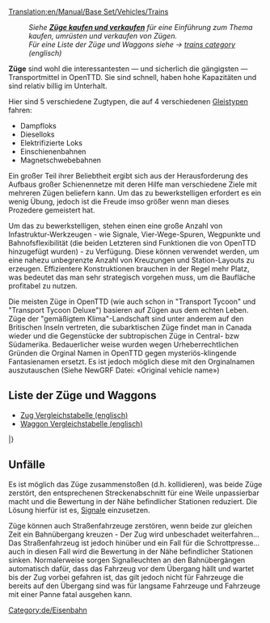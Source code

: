 [[Translation:en/Manual/Base Set/Vehicles/Trains]]
{{de/Inhaltsverzeichnis}}
:''Siehe '''[[de/Manual/Züge kaufen und verkaufen|Züge kaufen und verkaufen]]''' für eine Einführung zum Thema kaufen, umrüsten und verkaufen von Zügen.''
:''Für eine Liste der Züge und Waggons siehe -> [[:Category:en/Trains|trains category]] (englisch)''

'''Züge''' sind wohl die interessantesten — und sicherlich die gängigsten — Transportmittel in OpenTTD. Sie sind schnell, haben hohe Kapazitäten und sind relativ billig im Unterhalt. 

Hier sind 5 verschiedene Zugtypen, die auf 4 verschiedenen [[de/Gleistyp|Gleistypen]] fahren:
*Dampfloks
*Dieselloks
*Elektrifizierte Loks
*Einschienenbahnen
*Magnetschwebebahnen


Ein großer Teil ihrer Beliebtheit ergibt sich aus der Herausforderung des Aufbaus großer Schienennetze mit deren Hilfe man verschiedene Ziele mit mehreren Zügen beliefern kann. Um das zu bewerkstelligen erfordert es ein wenig Übung, jedoch ist die Freude imso größer wenn man dieses Prozedere gemeistert hat.

Um das zu bewerkstelligen, stehen einen eine große Anzahl von Infastruktur-Werkzeugen - wie Signale, Vier-Wege-Spuren, Wegpunkte und Bahnofsflexibilität (die beiden Letzteren sind Funktionen die von OpenTTD hinzugefügt wurden) - zu Verfügung.
Diese können verwendet werden, um eine nahezu unbegrenzte Anzahl von Kreuzungen und Station-Layouts zu erzeugen.
Effizientere Konstruktionen brauchen in der Regel mehr Platz, was bedeutet das man sehr strategisch vorgehen muss, um die Baufläche profitabel zu nutzen.

Die meisten Züge in OpenTTD (wie auch schon in "Transport Tycoon" und "Transport Tycoon Deluxe") basieren auf Zügen aus dem echten Leben. Züge der "gemäßigtem Klima"-Landschaft sind unter anderem auf den Britischen Inseln vertreten, die subarktischen Züge findet man in Canada wieder und die Gegenstücke der subtropischen Züge in Central- bzw Südamerika. Bedauerlicher weise wurden wegen Urheberrechtlichen Gründen die Orginal Namen in OpenTTD gegen mysteriös-klingende Fantasienamen ersetzt. Es ist jedoch möglich diese mit den Orginalnamen auszutauschen (Siehe NewGRF Datei: «Original vehicle name»)  

==Liste der Züge und Waggons==

* [[en/Manual/Base Set/Vehicles/Train Comparison|Zug Vergleichstabelle (englisch)]]
* [[en/Manual/Base Set/Vehicles/Carriages Comparison|Waggon Vergleichstabelle (englisch)]]

{{de/FahrzeugListe/Start}}
{{en/VehicleTable/Header|Dampf}}
{{en/VehicleTable/Row|
*[[File:en/Kirbypaultank.png|Kirby Paul Tank Zugmaschine]] [[de/Manual/Base Set/Vehicles/Kirby Paul Tank|Kirby Paul Tank]]
*[[File:en/Chaneyjubilee.png|Chaney "Jubilee" Zugmaschine]] [[de/Manual/Base Set/Vehicles/Chaney "Jubilee"|Chaney "Jubilee"]]
*[[File:en/Ginzua4.png|Ginzu "A4" Zugmaschine]] [[de/Manual/Base Set/Vehicles/Ginzu "A4"|Ginzu "A4"]]
*[[File:en/Sh8p.png|SH "8P" Zugmaschine]] [[de/Manual/Base Set/Vehicles/SH "8P"|SH "8P"]]
|
*[[File:en/Wills280.png|Wills 2-8-0 Zugmaschine]] [[de/Wills 2-8-0|Wills 2-8-0]]
|
*[[File:en/Wills280.png|Wills 2-8-0 Zugmaschine]] [[de/Wills 2-8-0|Wills 2-8-0]]
|
*[[File:en/Powernautchoochoo.png|Ploddyphut Choo-Choo Zugmaschine]] [[de/Ploddyphut Choo-Choo|Ploddyphut Choo-Choo]]
*[[File:en/Ploddyphutchoochoo.png|Powernaut Choo-Choo Zugmaschine]] [[de/Powernaut Choo-Choo|Powernaut Choo-Choo]]
*[[File:en/Mightymoverchoochoo.png|Might Mover Choo-Choo Zugmaschine]] [[de/Mightymover Choo-Choo|Mightymover Choo-Choo]]
}}
{{en/VehicleTable/Header|Diesel}}
{{en/VehicleTable/Row|
*[[File:en/Manleymoreldmu.png|Manley-Morel DMU Zugmaschine]] [[de/Manual/Base Set/Vehicles/Manley-Morel DMU|Manley-Morel DMU]]
*[[File:en/Shhendry25.png|SH/Hendry "25" Zugmaschine]] [[de/Manual/Base Set/Vehicles/SH/Hendry "25"|SH/Hendry "25"]]
*[[File:en/Uu37.png|UU "37" Zugmaschine]] [[de/Manual/Base Set/Vehicles/UU "37"|UU "37"]]
*[[File:en/Floss47.png|Floss "47" Zugmaschine]] [[de/Manual/Base Set/Vehicles/Floss "47"|Floss "47"]]
*[[File:en/Sh125.png|SH "125" Zugmaschine]] [[de/Manual/Base Set/Vehicles/SH "125"|SH "125"]]
*[[File:en/Dash.png|"Dash" Zugmaschine]] [[de/Manual/Base Set/Vehicles/Dash|'Dash']]
|
*[[File:en/Mjs250.png|MJS 250 Zugmaschine]] [[de/MJS250|MJS250]]
*[[File:en/Kelling3100.png|Kelling 3100 Zugmaschine]] [[de/Kelling 3100|Kelling 3100]]
*[[File:en/Cs4000.png|CS4000 Zugmaschine]] [[de/CS4000|CS4000]]
*[[File:en/Cs2400.png|CS2400 Zugmaschine]] [[de/CS2400|CS2400]]
*[[File:en/Mjs1000.png|MJS 1000 Zugmaschine]] [[de/MJS 1000|MJS 1000]]
*[[File:en/Centennial.png|Centennial Zugmaschine]] [[de/Centennial|Centennial]]
*[[File:en/Turnerturbo.png|Turner Turbo]] [[de/Turner Turbo|Turner Turbo]]
|
*[[File:en/Mjs250.png|MJS 250 Zugmaschine]] [[de/MJS250|MJS250]]
*[[File:en/Kelling3100.png|Kelling 3100 Zugmaschine]] [[de/Kelling 3100|Kelling 3100]]
*[[File:en/Cs4000.png|CS4000 Zugmaschine]] [[de/CS4000|CS4000]]
*[[File:en/Cs2400.png|CS2400 Zugmaschine]] [[de/CS2400|CS2400]]
*[[File:en/Mjs1000.png|MJS 1000 Zugmaschine]] [[de/MJS 1000|MJS 1000]]
*[[File:en/Centennial.png|Centennial Zugmaschine]] [[de/Centennial|Centennial]]
*[[File:en/Turnerturbo.png|Turner Turbo]] [[de/Turner Turbo|Turner Turbo]]
|
*[[File:en/Ploddyphutdiesel.png|Ploddyphut Diesel]] [[de/Ploddyphut Diesel|Ploddyphut Diesel]]
*[[File:en/Powernautdiesel.png|Powernaut Diesel]] [[de/Powernaut Diesel|Powernaut Diesel]]
}}
{{en/VehicleTable/Header|Elektrisch}}
{{en/VehicleTable/Row|
*[[File:en/Sh30.png|SH "30" Zugmaschine]] [[de/SH "30"|SH "30"]]
*[[File:en/Sh40.png|SH "40" Zugmaschine]] [[de/SH "40"|SH "40"]]
*[[File:en/Tim.png|"T.I.M" Zugmaschine]] [[de/"T.I.M."|"T.I.M."]]
*[[File:en/Asiastar.png|"Asiastar" Zugmaschine]] [[de/AsiaStar|"AsiaStar"]]
|
Keine
|
Keine
|
Keine
}}
{{en/VehicleTable/Header|Einschienenbahn}}
{{en/VehicleTable/Row|
*[[File:en/X2001.png|X2001 Monorail Zugmaschine]] [[de/X2001|'X2001']]
*[[File:en/Millenniumz1.png|Milennium 'Z1' Monorail Zugmaschine]] [[de/Millennium Z1|'Millennium Z1']]
|
*[[File:en/X2001.png|X2001 Monorail Zugmaschine]] [[de/X2001|'X2001']]
*[[File:en/Millenniumz1.png|Milennium 'Z1' Monorail Zugmaschine]] [[de/Millennium Z1|'Millennium Z1']]
|
*[[File:en/X2001.png|X2001 Monorail Zugmaschine]] [[de/X2001|'X2001']]
*[[File:en/Millenniumz1.png|Milennium 'Z1' Monorail Zugmaschine]] [[de/Millennium Z1|'Millennium Z1']]
|
*[[File:en/Wizzowowz99.png|Wizzowow 'Z99' Monorail Zugmaschine]] [[de/Wizzowow Z99|Wizzowow Z99]]
}}
{{en/VehicleTable/Header|Magnetschwebebahn}}
{{en/VehicleTable/Row|
*[[File:en/Lev1leviathan.png|MagLev Zugmaschine 1: Leviathan]] [[de/Manual/Base Set/Vehicles/Lev1 'Leviathan'|Lev1 'Leviathan']]
*[[File:en/Lev2cyclops.png|MagLev Zugmaschine 2: Cyclops]] [[de/Lev2 'Cyclops'|Lev2 'Cyclops']]
*[[File:en/Lev3pegasus.png|MagLev Zugmaschine 3: Pegasus]] [[de/Lev3 'Pegasus'|Lev3 'Pegasus']]
*[[File:en/Lev4chimaerarhead.png|MagLev Zugmaschine 4: Chimaera (front)]] [[de/Lev4 'Chimaera'|Lev4 'Chimaera']]
|
*[[File:en/Lev1leviathan.png|MagLev Zugmaschine 1: Leviathan]] [[de/Manual/Base Set/Vehicles/Lev1 'Leviathan'|Lev1 'Leviathan']]
*[[File:en/Lev2cyclops.png|MagLev Zugmaschine 2: Cyclops]] [[de/Lev2 'Cyclops'|Lev2 'Cyclops']]
*[[File:en/Lev3pegasus.png|MagLev Zugmaschine 3: Pegasus]] [[de/Lev3 'Pegasus'|Lev3 'Pegasus']]
*[[File:en/Lev4chimaerarhead.png|MagLev Zugmaschine 4: Chimaera (front)]] [[de/Lev4 'Chimaera'|Lev4 'Chimaera']]
|
*[[File:en/Lev1leviathan.png|MagLev Zugmaschine 1: Leviathan]] [[de/Manual/Base Set/Vehicles/Lev1 'Leviathan'|Lev1 'Leviathan']]
*[[File:en/Lev2cyclops.png|MagLev Zugmaschine 2: Cyclops]] [[de/Lev2 'Cyclops'|Lev2 'Cyclops']]
*[[File:en/Lev3pegasus.png|MagLev Zugmaschine 3: Pegasus]] [[de/Lev3 'Pegasus'|Lev3 'Pegasus']]
*[[File:en/Lev4chimaerarhead.png|MagLev Zugmaschine 4: Chimaera (front)]] [[de/Lev4 'Chimaera'|Lev4 'Chimaera']]
|
*[[File:en/Wizzowowrocketeer.png|Toyland Wizzowow Rocketeer]] [[de/Wizzowow Rocketeer|Wizzowow Rocketeer]]
}}
{{en/VehicleTable/Header|Waggons}}
{{en/VehicleTable/Row|
*[[File:en/Passengercarriage.png|Standard Passenger Carriage]] [[de/Passagierwaggon|Passagierwaggon]]
*[[File:en/Mailvan.png|Standard Mail Van]] [[de/Postwaggon|Postwaggon]]
*[[File:en/Coaltruck.png|Standard Coal Truck]] [[de/Kohlewaggon|Kohlewaggon]]
*[[File:en/Oiltanker.png|Standard Oil Tanker]] [[de/Öltanker]]
*[[File:en/Livestockvan.png|Standard Livestock Van]] [[de/Lebensmitteltransporter|Lebensmitteltransporter]]
*[[File:en/Goodsvan.png|Standard Goods Van]] [[de/Güterwaggon|Güterwaggon]]
*[[File:en/Grainhopper.png|Standard Grain Hopper]] [[de/Getreidewaggon|Getreidewaggon]]
*[[File:en/Woodtruck.png|Standard Wood Truck]] [[de/Holzwaggon|Holzwaggon]]
*[[File:en/Ironorehopper.png|Standard Iron Ore Hopper]] [[de/Eisenerzwaggon|Eisenerzwaggon]]
*[[File:en/Steeltruck.png|Standard Steel Truck]] [[de/Stahltransporter|Stahltransporter]]
*[[File:en/Armouredvan.png|Standard Armoured Van]] [[de/Sicherheitstransporter|Sicherheitstransporter]]
|
*[[File:en/Passengercarriagex.png|Tropical and Sub-arctic Passenger Carriage]] [[de/Passagierwaggon|Passagierwaggon]]
*[[File:en/Mailvan.png|Standard Mail Van]] [[de/Postwaggon|Postwaggon]]
*[[File:en/Coaltruck.png|Standard Coal Truck]] [[de/Kohlewaggon|Kohlewaggon]]
*[[File:en/Oiltanker.png|Standard Oil Tanker]] [[de/Öltanker]]
*[[File:en/Livestockvan.png|Standard Livestock Van]] [[de/Lebensmitteltransporter|Lebensmitteltransporter]]
*[[File:en/Goodsvan.png|Standard Goods Van]] [[de/Güterwaggon|Güterwaggon]]
*[[File:en/Grainhopper.png|Standard Grain Hopper]] [[de/Getreidewaggon|Getreidewaggon]]
*[[File:en/Woodtruck.png|Standard Wood Truck]] [[de/Holzwaggon|Holzwaggon]]
*[[File:en/Armouredvan.png|Standard Armoured Van]] [[de/Sicherheitstransporter|Sicherheitstransporter]]
*[[File:en/Foodvan.png|Tropical and Sub-arctic Food Van]] [[de/Tropischer und Sub-arktischer Lebensmitteltransporter|Lebensmitteltransporter]]
*[[File:en/Papertruck.png|Tropical and Sub-arctic Paper Truck]] [[de/Papiertransporter|Papiertransporter]]
|
*[[File:en/Passengercarriagex.png|Tropical and Sub-arctic Passenger Carriage]] [[de/Passagierwaggon|Passagierwaggon]]
*[[File:en/Mailvan.png|Standard Mail Van]] [[de/Postwaggon|Postwaggon]]
*[[File:en/Oiltanker.png|Standard Oil Tanker]] [[de/Öltanker]]
*[[File:en/Goodsvan.png|Standard Goods Van]] [[de/Güterwaggon|Güterwaggon]]
*[[File:en/Grainhopper.png|Standard Grain Hopper]] [[de/Getreidewaggon|Getreidewaggon]]
*[[File:en/Woodtruck.png|Standard Wood Truck]] [[de/Holzwaggon|Holzwaggon]]
*[[File:en/Armouredvan.png|Standard Armoured Van]] [[de/Sicherheitstransporter|Sicherheitstransporter]]
*[[File:en/Foodvan.png|Tropical and Sub-arctic Food Van]] [[de/Tropischer und Sub-arktischer Lebensmitteltransporter|Lebensmitteltransporter]]
*[[File:en/Copperorehopper.png|Tropical Copper Ore Hopper]] [[de/Kupfererzwaggon|Kupfererzwaggon]]
*[[File:en/Watertanker.png|Tropical Water Tanker]] [[de/Wassertanker|Wassertanker]]
*[[File:en/Fruittruck.png|Tropical Fruit Truck]] [[de/Fruchttransporter|Fruchttransporter]]
*[[File:en/Rubbertruck.png|Tropcial Rubber Truck]] [[de/Kautschukwaggon|Kautschukwaggon]]
|
*[[File:en/Passengercarriagetoyland.png|Standard Passenger Carriage]] [[de/Passagierwaggon|Passagierwaggon]]
*[[File:en/Mailvanx.png|Standard Mail Van]] [[de/Postwaggon|Postwaggon]]
*[[File:en/Sugartruck.png|Toyland Sugar Truck]] [[de/Zuckertransporter|Zuckertransporter]]
*[[File:en/Candyflosshopper.png|Toyland Candyfloss Hopper]] [[de/Zuckerwattewaggon|Zuckerwattewaggon]]
*[[File:en/Toffeehopper.png|Toyland Toffee Hopper]] [[de/Karamellwaggon|Karamellwaggon]]
*[[File:en/Bubblevan.png|Toyland Bubble Van]] [[de/Luftblasentransporter|Luftblasentransporter]]
*[[File:en/Colatanker.png|Toyland Cola Tanker]] [[de/Colatanker|Colatanker]]
*[[File:en/Sweetvan.png|Toyland Sweet Van]] [[de/Bonbontransporter|Bonbontransporter]]
*[[File:en/Toyvan.png|Toyland Toy Van]] [[de/Spielzeugtransporter|Spielzeugtransporter]]
*[[File:en/Batterytruck.png|Toyland Battery Truck]] [[de/Batterietransporter|Batterietransporter]]
*[[File:en/Fuzzydrinktruck.png|Toyland Fuzzy Drink Truck]] [[de/Limonadentransporter|Limonadentransporter]]
*[[File:en/Plastictruck.png|Toyland Plastic Truck]] [[de/Plastiktransporter|Plastiktransporter]]
}}
|}

==Unfälle==
Es ist möglich das Züge zusammenstoßen (d.h. kollidieren), was beide Züge zerstört, den entsprechenen Streckenabschnitt für eine Weile unpassierbar macht und die Bewertung in der Nähe befindlicher Stationen reduziert. Die Lösung hierfür ist es, [[de/Manual/Signale|Signale]] einzusetzen.

Züge können auch Straßenfahrzeuge zerstören, wenn beide zur gleichen Zeit ein Bahnübergang kreuzen - Der Zug wird unbeschadet weiterfahren... Das Straßenfahrzeug ist jedoch hinüber und ein Fall für die Schrottpresse... auch in diesen Fall wird die Bewertung in der Nähe befindlicher Stationen sinken. Normalerweise sorgen Signalleuchten an den Bahnübergängen automatisch dafür, dass das Fahrzeug vor dem Übergang hällt und wartet bis der Zug vorbei gefahren ist, das gilt jedoch nicht für Fahrzeuge die bereits auf den Übergang sind was für langsame Fahrzeuge und Fahrzeuge mit einer Panne fatal ausgehen kann. 

[[Category:de/Eisenbahn]]